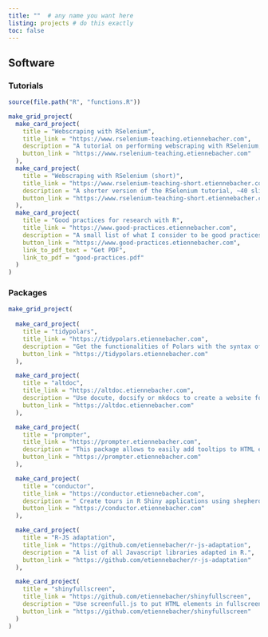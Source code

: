 ```yaml
---
title: ""  # any name you want here
listing: projects # do this exactly
toc: false
---
```


## Software

### Tutorials

```r
source(file.path("R", "functions.R"))

make_grid_project(
  make_card_project(
    title = "Webscraping with RSelenium",
    title_link = "https://www.rselenium-teaching.etiennebacher.com",
    description = "A tutorial on performing webscraping with RSelenium, 100+ slides.",
    button_link = "https://www.rselenium-teaching.etiennebacher.com"
  ),
  make_card_project(
    title = "Webscraping with RSelenium (short)",
    title_link = "https://www.rselenium-teaching-short.etiennebacher.com",
    description = "A shorter version of the RSelenium tutorial, ~40 slides.",
    button_link = "https://www.rselenium-teaching-short.etiennebacher.com"
  ),
  make_card_project(
    title = "Good practices for research with R",
    title_link = "https://www.good-practices.etiennebacher.com",
    description = "A small list of what I consider to be good practices for reproducible research with R, ~40 slides.",
    button_link = "https://www.good-practices.etiennebacher.com",
    link_to_pdf_text = "Get PDF",
    link_to_pdf = "good-practices.pdf"
  )
)
```

### Packages

```r
make_grid_project(
  
  make_card_project(
    title = "tidypolars",
    title_link = "https://tidypolars.etiennebacher.com",
    description = "Get the functionalities of Polars with the syntax of the tidyverse in R.",
    button_link = "https://tidypolars.etiennebacher.com"
  ),

  make_card_project(
    title = "altdoc",
    title_link = "https://altdoc.etiennebacher.com",
    description = "Use docute, docsify or mkdocs to create a website for your R package.",
    button_link = "https://altdoc.etiennebacher.com"
  ),

  make_card_project(
    title = "prompter",
    title_link = "https://prompter.etiennebacher.com",
    description = "This package allows to easily add tooltips to HTML elements in R Shiny applications. It uses hint.css under the hood.",
    button_link = "https://prompter.etiennebacher.com"
  ),

  make_card_project(
    title = "conductor",
    title_link = "https://conductor.etiennebacher.com",
    description = " Create tours in R Shiny applications using shepherd.js.",
    button_link = "https://conductor.etiennebacher.com"
  ),

  make_card_project(
    title = "R-JS adaptation",
    title_link = "https://github.com/etiennebacher/r-js-adaptation",
    description = "A list of all Javascript libraries adapted in R.",
    button_link = "https://github.com/etiennebacher/r-js-adaptation"
  ),

  make_card_project(
    title = "shinyfullscreen",
    title_link = "https://github.com/etiennebacher/shinyfullscreen",
    description = "Use screenfull.js to put HTML elements in fullscreen in R Shiny applications.",
    button_link = "https://github.com/etiennebacher/shinyfullscreen"
  )
)
```

